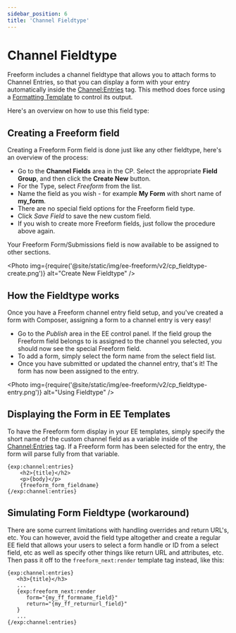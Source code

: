 ```yaml
---
sidebar_position: 6
title: 'Channel Fieldtype'
---
```



# Channel Fieldtype

Freeform includes a channel fieldtype that allows you to attach forms to Channel Entries, so that you can display a form with your entry automatically inside the [Channel:Entries](https://docs.expressionengine.com/v7/channel/channel_entries.html) tag. This method does force using a [Formatting Template](../guides/templating/formatting-templates.mdx) to control its output.

Here's an overview on how to use this field type:

## Creating a Freeform field

Creating a Freeform Form field is done just like any other fieldtype, here's an overview of the process:

- Go to the **Channel Fields** area in the CP. Select the appropriate **Field Group**, and then click the **Create New** button.
- For the Type, select _Freeform_ from the list.
- Name the field as you wish - for example **My Form** with short name of **my_form**.
- There are no special field options for the Freeform field type.
- Click _Save Field_ to save the new custom field.
- If you wish to create more Freeform fields, just follow the procedure above again.

Your Freeform Form/Submissions field is now available to be assigned to other sections.

<Photo
  img={require('@site/static/img/ee-freeform/v2/cp_fieldtype-create.png')}
  alt="Create New Fieldtype"
/>

## How the Fieldtype works

Once you have a Freeform channel entry field setup, and you've created a form with Composer, assigning a form to a channel entry is very easy!

- Go to the _Publish_ area in the EE control panel. If the field group the Freeform field belongs to is assigned to the channel you selected, you should now see the special Freeform field.
- To add a form, simply select the form name from the select field list.
- Once you have submitted or updated the channel entry, that's it! The form has now been assigned to the entry.

<Photo
  img={require('@site/static/img/ee-freeform/v2/cp_fieldtype-entry.png')}
  alt="Using Fieldtype"
/>

## Displaying the Form in EE Templates

To have the Freeform form display in your EE templates, simply specify the short name of the custom channel field as a variable inside of the [Channel:Entries](https://docs.expressionengine.com/v7/channel/channel_entries.html) tag. If a Freeform form has been selected for the entry, the form will parse fully from that variable.

```twig {4} showLineNumbers
{exp:channel:entries}
    <h2>{title}</h2>
    <p>{body}</p>
    {freeform_form_fieldname}
{/exp:channel:entries}
```

## Simulating Form Fieldtype (workaround)

There are some current limitations with handling overrides and return URL's, etc. You can however, avoid the field type altogether and create a regular EE field that allows your users to select a form handle or ID from a select field, etc as well as specify other things like return URL and attributes, etc. Then pass it off to the `freeform_next:render` template tag instead, like this:

```twig {4-7} showLineNumbers
{exp:channel:entries}
   <h3>{title}</h3>
   ...
   {exp:freeform_next:render
      form="{my_ff_formname_field}"
      return="{my_ff_returnurl_field}"
   }
   ...
{/exp:channel:entries}
```
